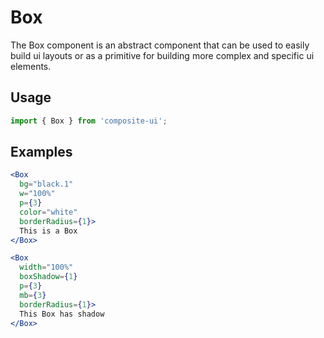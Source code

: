 # Box

The Box component is an abstract component that can be used to easily build ui layouts or as a primitive for building more complex and specific ui elements.

## Usage

```js
import { Box } from 'composite-ui';
```

## Examples

```jsx live=true
<Box 
  bg="black.1" 
  w="100%" 
  p={3} 
  color="white" 
  borderRadius={1}>
  This is a Box
</Box>
```

```jsx live=true
<Box 
  width="100%" 
  boxShadow={1} 
  p={3} 
  mb={3} 
  borderRadius={1}>
  This Box has shadow
</Box>
```
